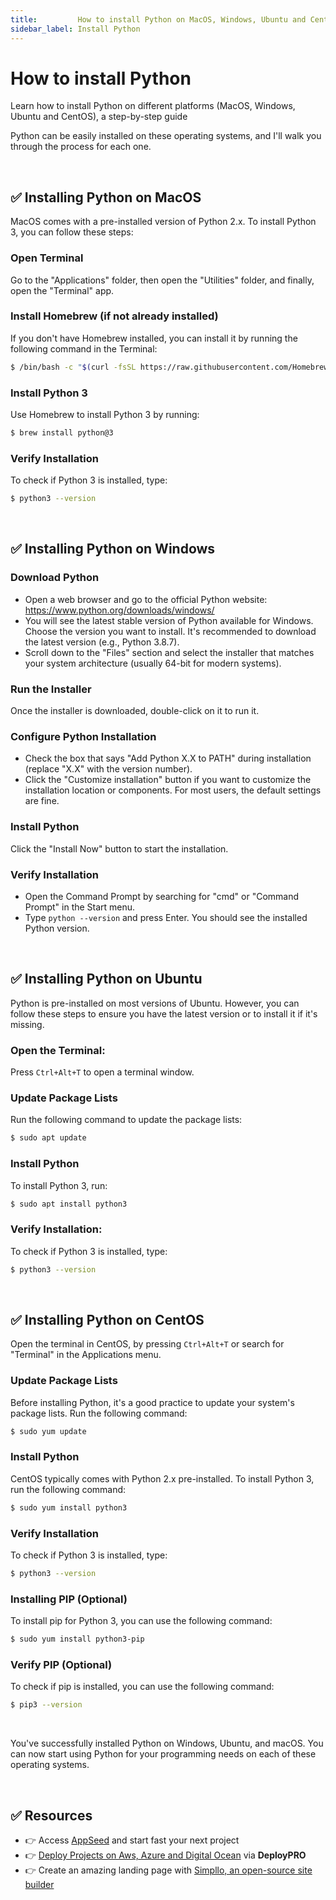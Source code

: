 ```yaml
---
title:         How to install Python on MacOS, Windows, Ubuntu and CentOS 
sidebar_label: Install Python
---
```


# How to install Python

<SubHeading>Learn how to install Python on different platforms (MacOS, Windows, Ubuntu and CentOS), a step-by-step guide</SubHeading>

Python can be easily installed on these operating systems, and I'll walk you through the process for each one.

<br />

## ✅ Installing Python on MacOS

MacOS comes with a pre-installed version of Python 2.x. To install Python 3, you can follow these steps:

### **Open Terminal**

Go to the "Applications" folder, then open the "Utilities" folder, and finally, open the "Terminal" app.

### **Install Homebrew (if not already installed)**

If you don't have Homebrew installed, you can install it by running the following command in the Terminal:

```bash
$ /bin/bash -c "$(curl -fsSL https://raw.githubusercontent.com/Homebrew/install/HEAD/install.sh)"
```

### **Install Python 3**

Use Homebrew to install Python 3 by running:

```bash
$ brew install python@3
```

### **Verify Installation**

To check if Python 3 is installed, type:

```bash
$ python3 --version
```

<br />

## ✅ Installing Python on Windows

### **Download Python**

- Open a web browser and go to the official Python website: https://www.python.org/downloads/windows/
- You will see the latest stable version of Python available for Windows. Choose the version you want to install. It's recommended to download the latest version (e.g., Python 3.8.7).
- Scroll down to the "Files" section and select the installer that matches your system architecture (usually 64-bit for modern systems).

### **Run the Installer**

Once the installer is downloaded, double-click on it to run it.

### **Configure Python Installation**

- Check the box that says "Add Python X.X to PATH" during installation (replace "X.X" with the version number).
- Click the "Customize installation" button if you want to customize the installation location or components. For most users, the default settings are fine.

### **Install Python**

Click the "Install Now" button to start the installation.

### **Verify Installation**

- Open the Command Prompt by searching for "cmd" or "Command Prompt" in the Start menu.
- Type `python --version` and press Enter. You should see the installed Python version.

<br />

## ✅ Installing Python on Ubuntu

Python is pre-installed on most versions of Ubuntu. However, you can follow these steps to ensure you have the latest version or to install it if it's missing.

### **Open the Terminal**:

Press `Ctrl+Alt+T` to open a terminal window.

### **Update Package Lists**

Run the following command to update the package lists:

```bash
$ sudo apt update
```

### **Install Python**

To install Python 3, run:

```bash
$ sudo apt install python3
```

### **Verify Installation**:
   
To check if Python 3 is installed, type:

```bash
$ python3 --version
```

<br />

## ✅ Installing Python on CentOS

Open the terminal in CentOS, by pressing `Ctrl+Alt+T` or search for "Terminal" in the Applications menu.

### **Update Package Lists**

Before installing Python, it's a good practice to update your system's package lists. Run the following command:

```bash
$ sudo yum update
```

### **Install Python**

CentOS typically comes with Python 2.x pre-installed. To install Python 3, run the following command:

```bash
$ sudo yum install python3
```

### **Verify Installation**

To check if Python 3 is installed, type:

```bash
$ python3 --version
```

### **Installing PIP** (Optional)

To install pip for Python 3, you can use the following command:
   
```bash
$ sudo yum install python3-pip
```

### **Verify PIP** (Optional)

To check if pip is installed, you can use the following command:

```bash
$ pip3 --version
```

<br /> 

You've successfully installed Python on Windows, Ubuntu, and macOS. You can now start using Python for your programming needs on each of these operating systems.

<br /> 

## ✅ Resources 

- 👉 Access [AppSeed](https://appseed.us/) and start fast your next project
- 👉 [Deploy Projects on Aws, Azure and Digital Ocean](https://www.docs.deploypro.dev/) via **DeployPRO**
- 👉 Create an amazing landing page with [Simpllo, an open-source site builder](https://www.simpllo.com/)
